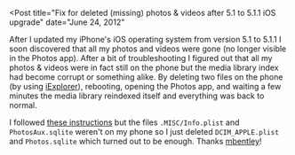 
<Post
  title="Fix for deleted (missing) photos & videos after 5.1 to 5.1.1 iOS upgrade"
  date="June 24, 2012"
>

After I updated my iPhone's iOS operating system from version 5.1 to 5.1.1 I soon discovered that
all my photos and videos were gone (no longer visible in the Photos app). After a bit of
troubleshooting I figured out that all my photos & videos were in fact still on the phone but the
media library index had become corrupt or something alike. By deleting two files on the phone (by
using [iExplorer][0]), rebooting, opening the Photos app, and waiting a few minutes the media
library reindexed itself and everything was back to normal.

I followed [these instructions][1] but the files `.MISC/Info.plist` and `PhotosAux.sqlite` weren't
on my phone so I just deleted `DCIM_APPLE.plist` and `Photos.sqlite` which turned out to be enough.
Thanks [mbentley](http://blog.mbentley.net/)!


[0]: http://www.macroplant.com/iexplorer/
[1]: http://blog.mbentley.net/2010/06/iphone-ios-4-upgrade-restore-lost-pictures-in-camera-roll/

</Post>